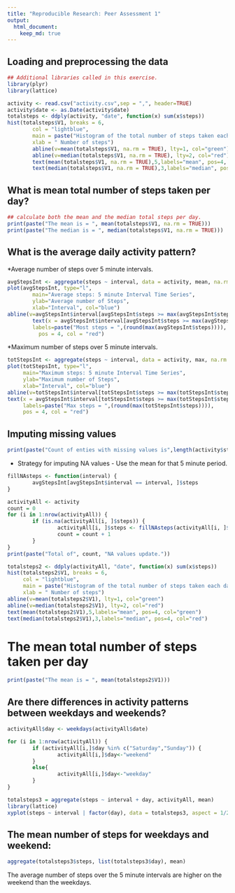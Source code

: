 ```yaml
---
title: "Reproducible Research: Peer Assessment 1"
output: 
  html_document:
    keep_md: true
---
```



## Loading and preprocessing the data

```r
## Additional libraries called in this exercise.
library(plyr)
library(lattice)

activity <- read.csv("activity.csv",sep = ",", header=TRUE)
activity$date <- as.Date(activity$date)
totalsteps <- ddply(activity, "date", function(x) sum(x$steps))
hist(totalsteps$V1, breaks = 6,
        col = "lightblue",
        main = paste("Histogram of the total number of steps taken each day"),
        xlab = " Number of steps")
        abline(v=mean(totalsteps$V1, na.rm = TRUE), lty=1, col="green")
        abline(v=median(totalsteps$V1, na.rm = TRUE), lty=2, col="red")
        text(mean(totalsteps$V1, na.rm = TRUE),5,labels="mean", pos=4, col="green")
        text(median(totalsteps$V1, na.rm = TRUE),3,labels="median", pos=4, col="red")
```

## What is mean total number of steps taken per day?
```r
## calculate both the mean and the median total steps per day.        
print(paste("The mean is = ", mean(totalsteps$V1, na.rm = TRUE)))
print(paste("The median is = ", median(totalsteps$V1, na.rm = TRUE)))
```

## What is the average daily activity pattern?
*Average number of steps over 5 minute intervals.

```r
avgStepsInt <- aggregate(steps ~ interval, data = activity, mean, na.rm = TRUE)  
plot(avgStepsInt, type="l",  
        main="Average steps: 5 minute Interval Time Series", 
        ylab="Average number of Steps", 
        xlab="Interval", col="blue") 
abline(v=avgStepsInt$interval[avgStepsInt$steps >= max(avgStepsInt$steps)], lty = 1, col = "red")
        text(x = avgStepsInt$interval[avgStepsInt$steps >= max(avgStepsInt$steps)],y = round(max(avgStepsInt$steps)),   
        labels=paste("Most steps = ",(round(max(avgStepsInt$steps)))), 
          pos = 4, col = "red")
```

*Maximum number of steps over 5 minute intervals.

```r
totStepsInt <- aggregate(steps ~ interval, data = activity, max, na.rm = TRUE)  
plot(totStepsInt, type="l",  
     main="Maximum steps: 5 minute Interval Time Series", 
     ylab="Maximum number of Steps", 
     xlab="Interval", col="blue") 
abline(v=totStepsInt$interval[totStepsInt$steps >= max(totStepsInt$steps)], lty = 1, col = "red")
text(x = avgStepsInt$interval[totStepsInt$steps >= max(totStepsInt$steps)],y = round(max(totStepsInt$steps)),   
     labels=paste("Max steps = ",(round(max(totStepsInt$steps)))), 
     pos = 4, col = "red")
```
 
     

## Imputing missing values

```r
print(paste("Count of enties with missing values is",length(activity$steps[is.na(activity$steps)])))
```

* Strategy for imputing NA values - Use the mean for that 5 minute period.

```r
fillNAsteps <- function(interval) {
        avgStepsInt[avgStepsInt$interval == interval, ]$steps
}

activityAll <- activity  
count = 0  
for (i in 1:nrow(activityAll)) {
        if (is.na(activityAll[i, ]$steps)) {
                activityAll[i, ]$steps <- fillNAsteps(activityAll[i, ]$interval)
                count = count + 1
        }
}
print(paste("Total of", count, "NA values update."))

totalsteps2 <- ddply(activityAll, "date", function(x) sum(x$steps))
hist(totalsteps2$V1, breaks = 6,
     col = "lightblue",
     main = paste("Histogram of the total number of steps taken each day"),
     xlab = " Number of steps")
abline(v=mean(totalsteps2$V1), lty=1, col="green")
abline(v=median(totalsteps2$V1), lty=2, col="red")
text(mean(totalsteps2$V1),5,labels="mean", pos=4, col="green")
text(median(totalsteps2$V1),3,labels="median", pos=4, col="red")
```

# The mean total number of steps taken per day

```r
print(paste("The mean is = ", mean(totalsteps2$V1)))
```

## Are there differences in activity patterns between weekdays and weekends?

```r
activityAll$day <- weekdays(activityAll$date)

for (i in 1:nrow(activityAll)) {                                       
        if (activityAll[i,]$day %in% c("Saturday","Sunday")) {            
                activityAll[i,]$day<-"weekend"                                
        }
        else{
                activityAll[i,]$day<-"weekday"                                
        }
}

totalsteps3 = aggregate(steps ~ interval + day, activityAll, mean)
library(lattice)
xyplot(steps ~ interval | factor(day), data = totalsteps3, aspect = 1/2, type = "l")
```

## The mean number of steps for weekdays and weekend:

```r
aggregate(totalsteps3$steps, list(totalsteps3$day), mean)
```
The average number of steps over the 5 minute intervals are higher on the weekend than the weekdays.